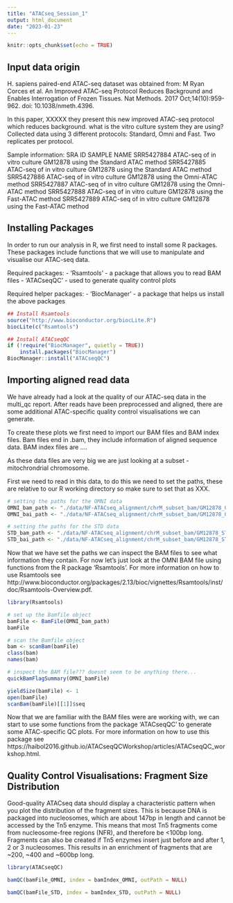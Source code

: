 ```yaml
---
title: "ATACseq_Session_1"
output: html_document
date: "2023-01-23"
---
```


```r
knitr::opts_chunk$set(echo = TRUE)
```

## Input data origin

H. sapiens paired-end ATAC-seq dataset was obtained from:
M Ryan Corces et al. An Improved ATAC-seq Protocol Reduces Background and Enables Interrogation of Frozen Tissues. Nat Methods. 2017 Oct;14(10):959-962. doi: 10.1038/nmeth.4396.

In this paper, XXXXX they present this new improved ATAC-seq protocol which reduces background. what is the vitro culture system they are using? Collected data using 3 different protocols: Standard, Omni and Fast. Two replicates per protocol. 

Sample information:
SRA ID	    SAMPLE NAME
SRR5427884	ATAC-seq of in vitro culture GM12878 using the Standard ATAC method
SRR5427885	ATAC-seq of in vitro culture GM12878 using the Standard ATAC method
SRR5427886	ATAC-seq of in vitro culture GM12878 using the Omni-ATAC method
SRR5427887	ATAC-seq of in vitro culture GM12878 using the Omni-ATAC method
SRR5427888	ATAC-seq of in vitro culture GM12878 using the Fast-ATAC method
SRR5427889	ATAC-seq of in vitro culture GM12878 using the Fast-ATAC method

## Installing Packages

In order to run our analysis in R, we first need to install some R packages. These packages include functions that we will use to manipulate and visualise our ATAC-seq data.

Required packages:
- 'Rsamtools' - a package that allows you to read BAM files
- 'ATACseqQC' - used to generate quality control plots

Required helper packages:
- 'BiocManager' - a package that helps us install the above packages

```r

## Install Rsamtools
source("http://www.bioconductor.org/biocLite.R")
biocLite(c("Rsamtools")

## Install ATACseqQC
if (!require("BiocManager", quietly = TRUE))
    install.packages("BiocManager")
BiocManager::install("ATACseqQC")

```

## Importing aligned read data

We have already had a look at the quality of our ATAC-seq data in the multi_qc report. After reads have been preprocessed and aligned, there are some additional ATAC-specific quality control visualisations we can generate. 

To create these plots we first need to import our BAM files and BAM index files. Bam files end in .bam, they include information of aligned sequence data. BAM index files are ....

As these data files are very big we are just looking at a subset - mitochrondrial chromosome.

First we need to read in this data, to do this we need to set the paths, these are relative to our R working directory so make sure to set that as XXX. 

```r

# setting the paths for the OMNI data
OMNI_bam_path <- "./data/NF-ATACseq_alignment/chrM_subset_bam/GM12878_OMNI.mRp.clN.sorted.chrM.bam"
OMNI_bai_path <- "./data/NF-ATACseq_alignment/chrM_subset_bam/GM12878_OMNI.mRp.clN.sorted.chrM.bam.bai"

# setting the paths for the STD data
STD_bam_path <- "./data/NF-ATACseq_alignment/chrM_subset_bam/GM12878_STD.mRp.clN.sorted.chrM.bam"
STD_bai_path <- "./data/NF-ATACseq_alignment/chrM_subset_bam/GM12878_STD.mRp.clN.sorted.chrM.bam.bai"

```

Now that we have set the paths we can inspect the BAM files to see what information they contain. For now let's just look at the OMNI BAM file using functions from the R package 'Rsamtools'. For more information on how to use Rsamtools see http://www.bioconductor.org/packages/2.13/bioc/vignettes/Rsamtools/inst/doc/Rsamtools-Overview.pdf.  

```r
library(Rsamtools)

# set up the Bamfile object
bamFile <- BamFile(OMNI_bam_path)
bamFile

# scan the Bamfile object
bam <- scanBam(bamFile)
class(bam)
names(bam)

# inspect the BAM file??? doesnt seem to be anything there...
quickBamFlagSummary(OMNI_bamFile)

yieldSize(bamFile) <- 1
open(bamFile)
scanBam(bamFile)[[1]]$seq

```


Now that we are familiar with the BAM files were are working with, we can start to use some functions from the package 'ATACseqQC' to generate some ATAC-specific QC plots. For more information on how to use this package see https://haibol2016.github.io/ATACseqQCWorkshop/articles/ATACseqQC_workshop.html. 


## Quality Control Visualisations: Fragment Size Distribution

Good-quality ATACseq data should display a characteristic pattern when you plot the distribution of the fragment sizes. This is because DNA is packaged into nucleosomes, which are about 147bp in length and cannot be accessed by the Tn5 enzyme. This means that most Tn5 fragments  come from nucleosome-free regions (NFR), and therefore be <100bp long. Fragments can also be created if Tn5 enzymes insert just before and after 1, 2 or 3 nucleosomes. This results in an enrichment of fragments that are ~200, ~400 and ~600bp long. 

```r
library(ATACseqQC)

bamQC(bamFile_OMNI, index = bamIndex_OMNI, outPath = NULL)

bamQC(bamFile_STD, index = bamIndex_STD, outPath = NULL)
```

